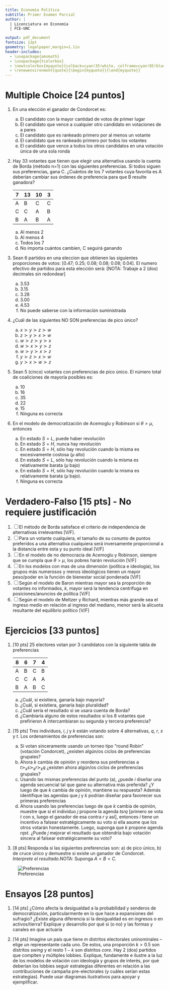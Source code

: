 ```yaml
---
title: Economía Política
subtitle: Primer Examen Parcial
author: |
  | Licenciatura en Economía
  | FCE-UNC

output: pdf_document
fontsize: 12pt
geometry: legalpaper,margin=1.1in
header-includes:
  - \usepackage{amsmath}
  - \usepackage{tcolorbox}
  - \newtcolorbox{myquote}{colback=cyan!35!white, colframe=cyan!85!black}
  - \renewenvironment{quote}{\begin{myquote}}{\end{myquote}}
---
```


# **Multiple Choice [24 puntos]**

1. En una elección el ganador de Condorcet es:
    a. El candidato con la mayor cantidad de votos de primer lugar
    b. El candidato que vence a cualquier otro candidato en votaciones de a pares
    c. El candidato que es rankeado primero por al menos un votante
    d. El candidato que es rankeado primero por todos los votantes
    e. El candidato que vence a todos los otros candidatos en una votación única de una sola ronda

2. Hay 33 votantes que tienen que elegir una alternativa usando la cuenta de Borda (método n=1) con las siguientes preferencias. Si todos siguen sus preferencias, gana C. ¿Cuántos de los 7 votantes cuya favorita es A deberían cambiar sus órdenes de preferencia para que B resulte ganadora?

    | 7 	| 13 	| 10 	| 3 	|
    |---	|----	|----	|---	|
    | A 	| B  	| C  	| C 	|
    | C 	| C  	| A  	| B 	|
    | B 	| A  	| B  	| A 	|
    a. Al menos 2
    b. Al menos 4
    c. Todos los 7
    d. No importa cuántos cambien, C seguirá ganando

3. Sean 6 partidos en una eleccion que obtienen las siguientes proporciones de votos: [0.47; 0.25; 0.08; 0.08; 0.08; 0.04]. El numero efectivo de partidos para esta elección será: [NOTA: Trabaje a 2 (dos) decimales sin redondear]
    a. 3.53
    b. 3.15
    c. 3.28
    d. 3.00
    e. 4.53
    f. No puede saberse con la información suministrada

4. ¿Cuál de las siguientes NO SON preferencias de pico único?
    a. $x \succ y \succ z \succ w$
    b. $z \succ y \succ x \succ w$
    c. $w \succ z \succ y \succ x$
    d. $w \succ x \succ y \succ z$
    e. $w \succ y \succ x \succ z$
    f. $y \succ z \succ x \succ w$
    g. $y \succ x \succ w \succ z$

5. Sean 5 (cinco) votantes con preferencias de pico único. El número total de coaliciones de mayoría posibles es:
    a. 10
    b. 16
    c. 35
    d. 22
    e. 15
    f. Ninguna es correcta

6. En el modelo de democratización de Acemoglu y Robinson si $\theta > \mu$, entonces
    a. En estado $S=L$, puede haber revolución
    b. En estado $S=H$, nunca hay revolución
    c. En estado $S=H$, sólo hay revolución cuando la misma es excesivamente costosa ($\mu$ alto)
    d. En estado $S=L$, sólo hay revolución cuando la misma es relativamente barata ($\mu$ bajo)
    e. En estado $S=H$, sólo hay revolución cuando la misma es relativamente barata ($\mu$ bajo).
    f. Ninguna es correcta
    
# **Verdadero-Falso [15 pts]** - No requiere justificación

1. [   ] El método de Borda satisface el criterio de independencia de alternativas irrelevantes [V/F]. 
2. [   ] Para un votante cualquiera, el tamaño de su conunto de puntos preferidos a una alternativa cualquiera será inversamente proporcional a la distancia entre esta y su punto ideal [V/F]
3. [   ] En el modelo de no democracia de Acemoglu y Robinson, siempre que se cumpla que $\theta > \mu$, los pobres harán revolución [V/F]
4. [   ] En los modelos con mas de una dimensión (política e ideología), los grupos más numerosos y menos ideológicos tienen un mayor peso/poder en la función de bienestar social ponderada [V/F]
5. [   ] Según el modelo de Baron mientras mayor sea la proporción de votantes no informados, $k$, mayor será la tendencia centrífuga en posiciones/anuncios de política [V/F]
6. [   ] Según el modelo de Meltzer y Richard, mientras más grande sea el ingreso medio en relación al ingreso del mediano, menor será la alícuota resultante del equilibrio político [V/F]

# **Ejercicios [33 puntos]**

1. [10 pts] 25 electores votan por 3 candidatos con la siguiente tabla de preferencias

    | 8 	| 6 	| 7 	| 4 	|
    |---	|---	|---	|---	|
    | A 	| B 	| C 	| B 	|
    | C 	| C 	| A 	| A 	|
    | B 	| A 	| B 	| C 	|

    a. ¿Cuál, si existiera, ganaría bajo mayoría?
    b. ¿Cuál, si existiera, ganaría bajo pluralidad?
    c. ¿Cuál sería el resultado si se usara cuenta de Borda?
    d. ¿Cambiaría alguno de estos resultados si los 8 votantes que prefirieron A intercambiaran su segunda y tercera preferencia?

2. [15 pts] Tres individuos, $i$, $j$ y $k$ están votando sobre 4 alternativas, $q$, $r$, $s$ y $t$. Los ordenamientos de preferencias son:
\begin{align*}
q \succ_{i} s \succ_{i} r \succ_{i} t \\
r \succ_{j} q \succ_{j} t \succ_{j} s \\
t \succ_{k} r \succ_{k} s \succ_{k} q \\
\end{align*}
    a. Si votan sinceramente usando un torneo tipo "round Robin" (votación Condorcet), ¿existen algún/os ciclos de preferencias grupales?
    b. Ahora $k$ cambia de opinión y reordena sus preferencias a $t \succ_{k} s \succ_{k} r \succ_{k} q$ ¿existen ahora algún/os ciclos de preferencias grupales?
    c. Usando las mismas preferencias del punto (a), ¿puede $i$ diseñar una agenda secuencial tal que gane su alternativa más preferida? ¿Y luego de que $k$ cambia de opinión, mantiene su respuesta? Además identifique las agendas que $j$ y $k$ podrían diseñar para favorecer sus primeras preferencias
    d. Ahora usando las preferencias luego de que $k$ cambia de opinión, muestre que si el individuo $j$ propone la agenda $tsrq$ [primero se vota $t$ con $s$, luego el ganador de esa contra $r$ y así], entonces $i$ tiene un incentivo a falsear estratégicamente su voto si ella asume que los otros votarán honestamente. Luego, suponga que $k$ propone agenda $rqst$. ¿Puede $j$ mejorar el resultado que obtendría bajo votación sincera al falsear estratégicamente su voto?

3. [8 pts] Responda si las siguientes preferencias son: a) de pico único, b) de cruce único y demuestre si existe un ganador de Condorcet. *Interprete el resultado*.NOTA: Suponga $A<B<C$. 

![Preferencias](fig/exam-01-001.png){#fig:01001}


# **Ensayos [28 puntos]**

1. [14 pts] ¿Cómo afecta la desigualdad a la probabilidad y senderos de democratización, particularmente en lo que hace a expansiones del sufragio? ¿Existe alguna diferencia si la desigualdad es en ingresos o en activos/tierra? Explique y desarrollo por qué si (o no) y las formas y canales en que actuaría

2. [14 pts] Imagine un país que tiene $m$ distritos electorales uninominales --elige un representante cada uno. De estos, una proporción $k>0.5$ son distritos *swing* y el resto $1-k$ son distritos *core*. Hay 2 (dos) partidos que compiten y múltiples lobbies. Explique, fundamente e ilustre a la luz de los modelos de votación con ideología y grupos de interés, por qué deberían los lobbies seguir estrategias diferentes en relación a las contribuciones de campaña pre-electorales (y cuáles serían estas estrategias). Puede usar diagramas ilustrativos para apoyar y ejemplificar. 


